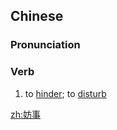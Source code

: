 ==Chinese==
{{zh-forms}}

===Pronunciation===
{{zh-pron
|m=fángshì
|cat=v
}}

===Verb===
{{zh-verb}}

# to [[hinder]]; to [[disturb]]

[[zh:妨事]]